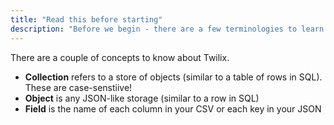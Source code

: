```yaml
---
title: "Read this before starting"
description: "Before we begin - there are a few terminologies to learn..."
---
```


There are a couple of concepts to know about Twilix.

- **Collection** refers to a store of objects (similar to a table of rows in SQL). These are case-senstiive!
- **Object** is any JSON-like storage (similar to a row in SQL)
- **Field** is the name of each column in your CSV or each key in your JSON
